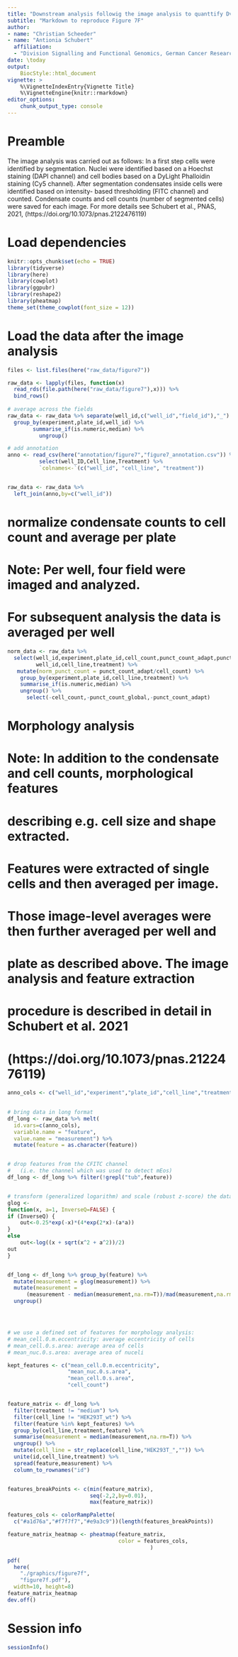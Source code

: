 ```yaml
---
title: "Downstream analysis followig the image analysis to quanttify Dvl2_mEos codensates"
subtitle: "Markdown to reproduce Figure 7F"
author:  
- name: "Christian Scheeder"
- name: "Antionia Schubert"
  affiliation:
  - "Division Signalling and Functional Genomics, German Cancer Research Center (DKFZ) Heidelberg"  
date: \today
output:
    BiocStyle::html_document
vignette: >
    %\VignetteIndexEntry{Vignette Title}
    %\VignetteEngine{knitr::rmarkdown}
editor_options: 
    chunk_output_type: console
---
```



# Preamble
The image analysis was carried out as follows:
In a first step cells were identified by segmentation. Nuclei were identified 
based on a Hoechst staining (DAPI channel) and cell bodies 
based on a DyLight Phalloidin staining 
(Cy5 channel). 
After segmentation condensates inside cells were identified based on intensity-
based thresholding (FITC channel) and counted. Condensate counts and 
cell counts (number of segmented cells) were saved for each image.
For more details see Schubert et al., PNAS, 2021, 
(https://doi.org/10.1073/pnas.2122476119)


# Load dependencies
```r
knitr::opts_chunk$set(echo = TRUE)
library(tidyverse)
library(here)
library(cowplot)
library(ggpubr)
library(reshape2)
library(pheatmap)
theme_set(theme_cowplot(font_size = 12))
```




# Load the data after the image analysis
```r
files <- list.files(here("raw_data/figure7"))

raw_data <- lapply(files, function(x)
  read_rds(file.path(here("raw_data/figure7"),x))) %>% 
  bind_rows()
              
# average across the fields 
raw_data <- raw_data %>% separate(well_id,c("well_id","field_id"),"_") %>% 
  group_by(experiment,plate_id,well_id) %>% 
        summarise_if(is.numeric,median) %>% 
          ungroup() 

# add annotation 
anno <- read_csv(here("annotation/figure7","figure7_annotation.csv")) %>% 
          select(well_ID,Cell_line,Treatment) %>% 
          `colnames<-`(c("well_id", "cell_line", "treatment"))


raw_data <- raw_data %>% 
  left_join(anno,by=c("well_id"))

```


# normalize condensate counts to cell count and average per plate
# Note: Per well, four field were imaged and analyzed.
#     For subsequent analysis the data is averaged per well
```r
norm_data <- raw_data %>% 
  select(well_id,experiment,plate_id,cell_count,punct_count_adapt,punct_count_global,
         well_id,cell_line,treatment) %>% 
   mutate(norm_punct_count = punct_count_adapt/cell_count) %>%
    group_by(experiment,plate_id,cell_line,treatment) %>%
    summarise_if(is.numeric,median) %>% 
    ungroup() %>% 
      select(-cell_count,-punct_count_global,-punct_count_adapt)
```



# Morphology analysis
# Note: In addition to the condensate and cell counts, morphological features 
#   describing e.g. cell size and shape extracted. 
#   Features were extracted of single cells and then averaged per image.
#   Those image-level averages were then further averaged per well and 
#   plate as described above. The image analysis and feature extraction 
#   procedure is described in detail in Schubert et al. 2021
#   (https://doi.org/10.1073/pnas.2122476119)

```r
anno_cols <- c("well_id","experiment","plate_id","cell_line","treatment")

               
# bring data in long format 
df_long <- raw_data %>% melt(
  id.vars=c(anno_cols),
  variable.name = "feature",
  value.name = "measurement") %>% 
  mutate(feature = as.character(feature))


# drop features from the CFITC channel 
#   (i.e. the channel which was used to detect mEos)
df_long <- df_long %>% filter(!grepl("tub",feature))


# transform (generalized logarithm) and scale (robust z-score) the data 
glog <-
function(x, a=1, InverseQ=FALSE) {
if (InverseQ) {
    out<-0.25*exp(-x)*(4*exp(2*x)-(a*a))
}
else
    out<-log((x + sqrt(x^2 + a^2))/2)
out
}


df_long <- df_long %>% group_by(feature) %>% 
  mutate(measurement = glog(measurement)) %>% 
  mutate(measurement = 
      (measurement - median(measurement,na.rm=T))/mad(measurement,na.rm=T)) %>% 
  ungroup()




# we use a defined set of features for morphology analysis:
# mean_cell.0.m.eccentricity: average eccentricity of cells 
# mean_cell.0.s.area: average area of cells 
# mean_nuc.0.s.area: average area of nuceli 

kept_features <- c("mean_cell.0.m.eccentricity",
                   "mean_nuc.0.s.area",
                   "mean_cell.0.s.area",
                   "cell_count")


feature_matrix <- df_long %>%
  filter(treatment != "medium") %>% 
  filter(cell_line != "HEK293T_wt") %>% 
  filter(feature %in% kept_features) %>% 
  group_by(cell_line,treatment,feature) %>% 
  summarise(measurement = median(measurement,na.rm=T)) %>% 
  ungroup() %>% 
  mutate(cell_line = str_replace(cell_line,"HEK293T_","")) %>% 
  unite(id,cell_line,treatment) %>% 
  spread(feature,measurement) %>%
  column_to_rownames("id")


features_breakPoints <- c(min(feature_matrix),
                          seq(-2,2,by=0.01),
                          max(feature_matrix))

features_cols <- colorRampPalette(
  c("#a1d76a","#f7f7f7","#e9a3c9"))(length(features_breakPoints))

feature_matrix_heatmap <- pheatmap(feature_matrix,
                                   color = features_cols,
                                             )

pdf(
  here(
    "./graphics/figure7f",
    "figure7f.pdf"),
  width=10, height=8)
feature_matrix_heatmap
dev.off()

```


# Session info
```r
sessionInfo()
```